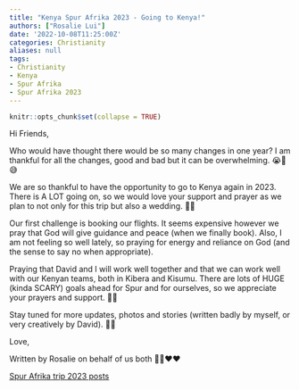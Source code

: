 ```yaml
---
title: "Kenya Spur Afrika 2023 - Going to Kenya!"
authors: ["Rosalie Lui"]
date: '2022-10-08T11:25:00Z'
categories: Christianity
aliases: null
tags:
- Christianity
- Kenya
- Spur Afrika
- Spur Afrika 2023
---
```


```r
knitr::opts_chunk$set(collapse = TRUE)
```

Hi Friends,

Who would have thought there would be so many changes in one year? I am thankful for all the changes, good and bad but it can be overwhelming. 😭🤣😅

We are so thankful to have the opportunity to go to Kenya again in 2023. There is A LOT going on, so we would love your support and prayer as we plan to not only for this trip but also a wedding. 💒👰️

Our first challenge is booking our flights. It seems expensive however we pray that God will give guidance and peace (when we finally book). Also, I am not feeling so well lately, so praying for energy and reliance on God (and the sense to say no when appropriate).

Praying that David and I will work well together and that we can work well with our Kenyan teams, both in Kibera and Kisumu. There are lots of HUGE (kinda SCARY) goals ahead for Spur and for ourselves, so we appreciate your prayers and support. 🙏🙏

Stay tuned for more updates, photos and stories (written badly by myself, or very creatively by David). 🤪😁

Love,

Written by Rosalie on behalf of us both 💚💚❤️❤️

[Spur Afrika trip 2023 posts](/spurafrika2023/)
